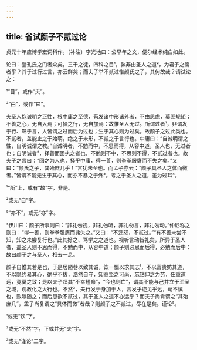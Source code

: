 ```yaml
---
---
---
```

title: 省试颜子不贰过论
---







贞元十年应博学宏词科作。〔补注〕李光地曰：公早年之文，便尔经术纯白如此。

论曰：登孔氏之门者众矣，三千之徒，四科之目¹，孰非由圣人之道²，为君子之儒者乎？其于过行过言，亦云鲜矣；而夫子举不贰过惟颜氏之子，其何故哉？请试论之：

¹“目”，或作“夫”。

²“由”，或作“曰”。

夫圣人抱诚明之正性，根中庸之至德，苟发诸中形诸外者，不由思虑，莫匪规矩；不善之心，无自入焉；可择之行，无自加焉：故惟圣人无过。所谓过者¹，非谓发于行、彰于言，人皆谓之过而后为过也；生于其心则为过矣。故颜子之过此类也。不贰者，盖能止之于始萌，绝之于未形，不贰之于言行也。中庸曰：“自诚明谓之性，自明诚谓之教。”自诚明者，不勉而中，不思而得，从容中道，圣人也，无过者也；自明诚者²，择善而固执之者也，不勉则不中，不思则不得，不贰过者也。故夫子之言曰：“回之为人也，择乎中庸，得一善，则拳拳服膺而不失之矣。”又曰：“颜氏之子，其殆庶几乎！”言犹未至也。而孟子亦云：“颜子具圣人之体而微者。”皆谓不能无生于其心，而亦不暴之于外³。考之于圣人之道，差为过耳⁴。

¹“所”上，或有“故”字，非是。

²或无“自”字。

³“亦不”，或无“亦”字。

⁴伊川曰：颜子所事则曰：“非礼勿视，非礼勿听，非礼勿言，非礼勿动。”仲尼称之则曰：“得一善，则拳拳服膺而弗失之。”又曰：“不迁怒，不贰过。”“有不善未尝不知，知之未尝复行也。”此其好之、笃学之之道也。视听言动皆礼矣，所异于圣人者，盖圣人则不思而得，不勉而中，从容中道；颜子则必思而后得，必勉而后中：故曰颜子之与圣人，相去一息。

颜子自惟其若是也，于是居陋巷以致其诚，饮一瓢以求其志¹，不以富贵妨其道，不以隐约易其心，确乎不拔，浩然自守，知高坚之可尚，忘钻仰之为劳，任重道远，竟莫之致；是以夫子叹其“不幸短命”，“今也则亡”，谓其不能与己并立于至圣之域，观教化之大行也。不然²，夫行发于身加于人，言发乎迩见乎远，苟不慎也，败辱随之；而后思欲不贰过，其于圣人之道不亦远乎？而夫子尚肯谓之“其殆庶几”，孟子尚复谓之“具体而微”者哉？则颜子之不贰过，尽在是矣。谨论³。

¹或无“饮”字。

²或无“不然”字，下或并无“夫”字。

³或无“谨论”二字。